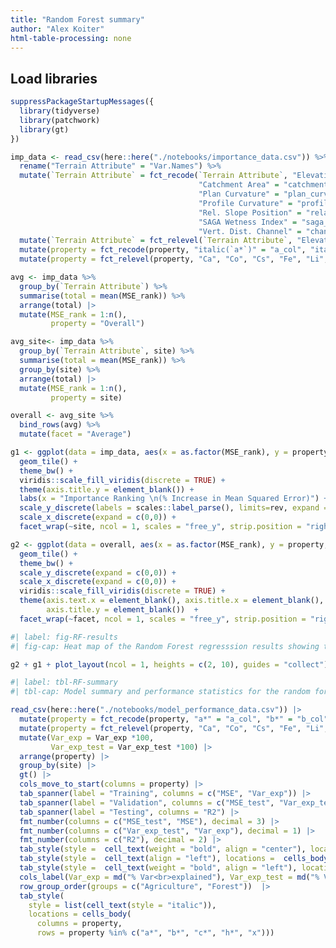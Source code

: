 ```yaml
---
title: "Random Forest summary"
author: "Alex Koiter"
html-table-processing: none
---
```


## Load libraries
```r
suppressPackageStartupMessages({
  library(tidyverse)
  library(patchwork)
  library(gt)
})
```

```r
imp_data <- read_csv(here::here("./notebooks/importance_data.csv")) %>%
  rename("Terrain Attribute" = "Var.Names") %>%
  mutate(`Terrain Attribute` = fct_recode(`Terrain Attribute`, "Elevation" = "elevation", 
                                          "Catchment Area" = "catchment_area",
                                          "Plan Curvature" = "plan_curvature",
                                          "Profile Curvature" = "profile_curvature",
                                          "Rel. Slope Position" = "relative_slope_position",
                                          "SAGA Wetness Index" = "saga_wetness_index",
                                          "Vert. Dist. Channel" = "channel_network_distance")) %>%
  mutate(`Terrain Attribute` = fct_relevel(`Terrain Attribute`, "Elevation", "SAGA Wetness Index", "Rel. Slope Position", "Vert. Dist. Channel","Catchment Area", "Profile Curvature", "Plan Curvature")) %>%
  mutate(property = fct_recode(property, "italic(`a*`)" = "a_col", "italic(`b*`)" = "b_col", "italic(`c*`)" = "c_col", "italic(`h*`)" = "h_col", "italic(`x`)" = "x_col")) %>%
  mutate(property = fct_relevel(property, "Ca", "Co", "Cs", "Fe", "Li", "La", "Nb", "Ni", "Rb", "Sr", "italic(`a*`)", "italic(`b*`)", "italic(`c*`)", "italic(`h*`)", "italic(`x`)"))

avg <- imp_data %>%
  group_by(`Terrain Attribute`) %>%
  summarise(total = mean(MSE_rank)) %>%
  arrange(total) |>
  mutate(MSE_rank = 1:n(),
         property = "Overall")

avg_site<- imp_data %>%
  group_by(`Terrain Attribute`, site) %>%
  summarise(total = mean(MSE_rank)) %>%
  group_by(site) %>%
  arrange(total) |>
  mutate(MSE_rank = 1:n(),
         property = site)

overall <- avg_site %>%
  bind_rows(avg) %>%
  mutate(facet = "Average")

g1 <- ggplot(data = imp_data, aes(x = as.factor(MSE_rank), y = property, fill = `Terrain Attribute`)) + 
  geom_tile() +
  theme_bw() +
  viridis::scale_fill_viridis(discrete = TRUE) +
  theme(axis.title.y = element_blank()) +
  labs(x = "Importance Ranking \n(% Increase in Mean Squared Error)") +
  scale_y_discrete(labels = scales::label_parse(), limits=rev, expand = c(0,0)) +
  scale_x_discrete(expand = c(0,0)) +
  facet_wrap(~site, ncol = 1, scales = "free_y", strip.position = "right")

g2 <- ggplot(data = overall, aes(x = as.factor(MSE_rank), y = property, fill = `Terrain Attribute`)) + 
  geom_tile() +
  theme_bw() +
  scale_y_discrete(expand = c(0,0)) +
  scale_x_discrete(expand = c(0,0)) +
  viridis::scale_fill_viridis(discrete = TRUE) +
  theme(axis.text.x = element_blank(), axis.title.x = element_blank(), axis.ticks.x = element_blank(),
        axis.title.y = element_blank())  +
  facet_wrap(~facet, ncol = 1, scales = "free_y", strip.position = "right")
```

```r
#| label: fig-RF-results
#| fig-cap: Heat map of the Random Forest regresssion results showing the ranking of the importance of terrain attributes (based on % increase in Mean Squared Error) in explaining the spatial variabilty of selected colour and geochemical properties within the agricultural and forested sites. Top panel shows an average ranking for each site and across both sites.

g2 + g1 + plot_layout(ncol = 1, heights = c(2, 10), guides = "collect") & theme(legend.position = 'right')

```

```r

#| label: tbl-RF-summary
#| tbl-cap: Model summary and performance statistics for the random forest regression using the training, validation, and test data sets.

read_csv(here::here("./notebooks/model_performance_data.csv")) |>
  mutate(property = fct_recode(property, "a*" = "a_col", "b*" = "b_col", "c*" = "c_col", "h*" = "h_col", "x" = "x_col")) |>
  mutate(property = fct_relevel(property, "Ca", "Co", "Cs", "Fe", "Li", "La", "Nb", "Ni", "Rb", "Sr", "a*", "b*", "c*", "h*", "x")) |>
  mutate(Var_exp = Var_exp *100,
         Var_exp_test = Var_exp_test *100) |>
  arrange(property) |>
  group_by(site) |>
  gt() |>
  cols_move_to_start(columns = property) |>
  tab_spanner(label = "Training", columns = c("MSE", "Var_exp")) |>
  tab_spanner(label = "Validation", columns = c("MSE_test", "Var_exp_test")) |>
  tab_spanner(label = "Testing", columns = "R2") |>
  fmt_number(columns = c("MSE_test", "MSE"), decimal = 3) |>
  fmt_number(columns = c("Var_exp_test", "Var_exp"), decimal = 1) |>
  fmt_number(columns = c("R2"), decimal = 2) |>
  tab_style(style =  cell_text(weight = "bold", align = "center"), locations =  cells_row_groups()) |>
  tab_style(style =  cell_text(align = "left"), locations =  cells_body()) |>
  tab_style(style =  cell_text(weight = "bold", align = "left"), locations =  cells_column_labels()) |>
  cols_label(Var_exp = md("% Var<br>explained"), Var_exp_test = md("% Var<br>explained"), MSE_test = "MSE", R2 = "{{R^2}}", property = "Property") |>
  row_group_order(groups = c("Agriculture", "Forest"))  |>
  tab_style(
    style = list(cell_text(style = "italic")),
    locations = cells_body(
      columns = property,
      rows = property %in% c("a*", "b*", "c*", "h*", "x")))

```


